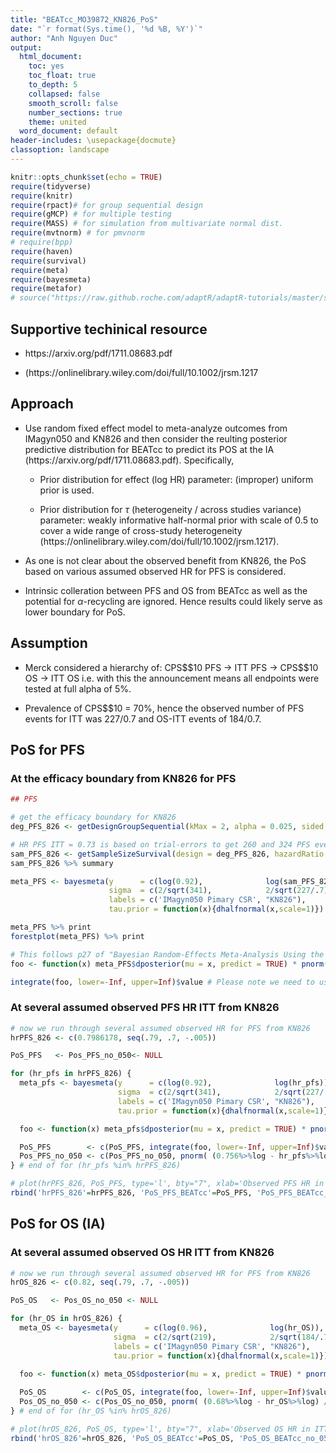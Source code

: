 ---
title: "BEATcc_MO39872_KN826_PoS"
date: "`r format(Sys.time(), '%d %B, %Y')`"
author: "Anh Nguyen Duc"
output:
  html_document:
    toc: yes
    toc_float: true
    to_depth: 5
    collapsed: false
    smooth_scroll: false
    number_sections: true
    theme: united
  word_document: default
header-includes: \usepackage{docmute}
classoption: landscape
---

```{r setup, include=FALSE}
knitr::opts_chunk$set(echo = TRUE)
require(tidyverse)
require(knitr)
require(rpact)# for group sequential design
require(gMCP) # for multiple testing
require(MASS) # for simulation from multivariate normal dist.
require(mvtnorm) # for pmvnorm
# require(bpp)
require(haven)
require(survival)
require(meta)
require(bayesmeta)
require(metafor)
# source("https://raw.github.roche.com/adaptR/adaptR-tutorials/master/simpleBoundarySummary.R")
```


## Supportive techinical resource

+ https://arxiv.org/pdf/1711.08683.pdf 

+ (https://onlinelibrary.wiley.com/doi/full/10.1002/jrsm.1217 

## Approach

+ Use random fixed effect model to meta-analyze outcomes from IMagyn050 and KN826 and then consider the reulting posterior predictive distribution for BEATcc to predict its POS at the IA (https://arxiv.org/pdf/1711.08683.pdf). Specifically,

    + Prior distribution for effect (log HR) parameter: (improper) uniform prior is used.
    
    + Prior distribution for $\tau$ (heterogeneity / across studies variance) parameter: weakly informative half-normal prior with scale of 0.5 to cover a wide range of cross-study heterogeneity (https://onlinelibrary.wiley.com/doi/full/10.1002/jrsm.1217).

+ As one is not clear about the observed benefit from KN826, the PoS based on various assumed observed HR for PFS is considered.

+ Intrinsic colleration between PFS and OS from BEATcc as well as the potential for $\alpha$-recycling are ignored. Hence results could likely serve as lower boundary for PoS.

## Assumption

+ Merck considered a hierarchy of: CPS$\ge$10 PFS $\rightarrow$ ITT PFS $\rightarrow$ CPS$\ge$10 OS $\rightarrow$ ITT OS i.e. with this the announcement means all endpoints were tested at full alpha of 5%.

+ Prevalence of CPS$\ge$10 = 70%, hence the observed number of PFS events for ITT was $227/0.7$ and OS-ITT events of $184/0.7$.

## PoS for PFS

### At the efficacy boundary from KN826 for PFS

```{r, echo=TRUE, warning=TRUE, results='asis'}
## PFS

# get the efficacy boundary for KN826
deg_PFS_826 <- getDesignGroupSequential(kMax = 2, alpha = 0.025, sided = 1, informationRates = c(182, 227)/227)

# HR PFS ITT = 0.73 is based on trial-errors to get 260 and 324 PFS events at 1st and 2nd IA (PFS FA)
sam_PFS_826 <- getSampleSizeSurvival(design = deg_PFS_826, hazardRatio = 0.73)
sam_PFS_826 %>% summary

meta_PFS <- bayesmeta(y      = c(log(0.92),              log(sam_PFS_826$criticalValuesEffectScale[2])), 
                      sigma  = c(2/sqrt(341),            2/sqrt(227/.7) ),
                      labels = c('IMagyn050 Pimary CSR', "KN826"),
                      tau.prior = function(x){dhalfnormal(x,scale=1)})

meta_PFS %>% print
forestplot(meta_PFS) %>% print

# This follows p27 of "Bayesian Random-Effects Meta-Analysis Using the bayesmeta R Package"
foo <- function(x) meta_PFS$dposterior(mu = x, predict = TRUE) * pnorm( (0.756%>%log - x) / (2/sqrt(280))  )

integrate(foo, lower=-Inf, upper=Inf)$value # Please note we need to use this for the effect estimate not the "true" study effect size

```

### At several assumed observed PFS HR ITT from KN826
```{r, echo=TRUE, warning=TRUE, results='asis'}
# now we run through several assumed observed HR for PFS from KN826
hrPFS_826 <- c(0.7986178, seq(.79, .7, -.005))

PoS_PFS   <- Pos_PFS_no_050<- NULL

for (hr_pfs in hrPFS_826) {
  meta_pfs <- bayesmeta(y      = c(log(0.92),              log(hr_pfs)), 
                        sigma  = c(2/sqrt(341),            2/sqrt(227/.7) ),
                        labels = c('IMagyn050 Pimary CSR', "KN826"),
                        tau.prior = function(x){dhalfnormal(x,scale=1)})

  foo <- function(x) meta_pfs$dposterior(mu = x, predict = TRUE) * pnorm( (0.756%>%log - x) / (2/sqrt(280))  )

  PoS_PFS        <- c(PoS_PFS, integrate(foo, lower=-Inf, upper=Inf)$value )
  Pos_PFS_no_050 <- c(Pos_PFS_no_050, pnorm( (0.756%>%log - hr_pfs%>%log) / (2/sqrt(280))  ) )
} # end of for (hr_pfs %in% hrPFS_826)

# plot(hrPFS_826, PoS_PFS, type='l', bty="7", xlab='Observed PFS HR in ITT in KN826', ylab='PoS for PFS in BEATcc')
rbind('hrPFS_826'=hrPFS_826, 'PoS_PFS_BEATcc'=PoS_PFS, 'PoS_PFS_BEATcc_no_050'=Pos_PFS_no_050) %>% kable(digits = 3, col.names = rep('.', PoS_PFS %>% length), row.names = T) %>% print
```

## PoS for OS (IA)

### At several assumed observed OS HR ITT from KN826
```{r, echo=TRUE, warning=TRUE, results='asis'}
# now we run through several assumed observed HR for PFS from KN826
hrOS_826 <- c(0.82, seq(.79, .7, -.005))

PoS_OS   <- Pos_OS_no_050 <- NULL

for (hr_OS in hrOS_826) {
  meta_OS <- bayesmeta(y      = c(log(0.96),              log(hr_OS)), 
                       sigma  = c(2/sqrt(219),            2/sqrt(184/.7) ),
                       labels = c('IMagyn050 Pimary CSR', "KN826"),
                       tau.prior = function(x){dhalfnormal(x,scale=1)})

  foo <- function(x) meta_OS$dposterior(mu = x, predict = TRUE) * pnorm( (0.68%>%log - x) / (2/sqrt(197))  )
  
  PoS_OS        <- c(PoS_OS, integrate(foo, lower=-Inf, upper=Inf)$value )
  Pos_OS_no_050 <- c(Pos_OS_no_050, pnorm( (0.68%>%log - hr_OS%>%log) / (2/sqrt(197))  ) )  
} # end of for (hr_OS %in% hrOS_826)

# plot(hrOS_826, PoS_OS, type='l', bty="7", xlab='Observed OS HR in ITT in KN826', ylab='PoS for OS in BEATcc')
rbind('hrOS_826'=hrOS_826, 'PoS_OS_BEATcc'=PoS_OS, 'PoS_OS_BEATcc_no_050'=Pos_OS_no_050) %>% kable(digits = 3, col.names = rep('.', PoS_OS %>% length), row.names = T) %>% print
```